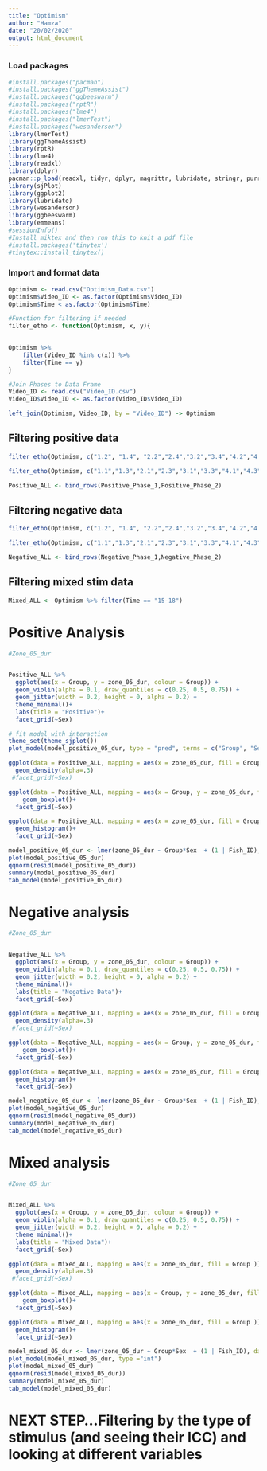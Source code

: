 ```yaml
---
title: "Optimism"
author: "Hamza"
date: "20/02/2020"
output: html_document
---
```


### Load packages

```r
#install.packages("pacman")
#install.packages("ggThemeAssist")
#install.packages("ggbeeswarm")
#install.packages("rptR")
#install.packages("lme4")
#install.packages("lmerTest")
#install.packages("wesanderson")
library(lmerTest)
library(ggThemeAssist)
library(rptR)
library(lme4)
library(readxl)
library(dplyr)
pacman::p_load(readxl, tidyr, dplyr, magrittr, lubridate, stringr, purrr)
library(sjPlot)
library(ggplot2)
library(lubridate)
library(wesanderson)
library(ggbeeswarm)
library(emmeans)
#sessionInfo()
#Install miktex and then run this to knit a pdf file
#install.packages('tinytex')
#tinytex::install_tinytex()
```

### Import and format data

```r
Optimism <- read.csv("Optimism_Data.csv")
Optimism$Video_ID <- as.factor(Optimism$Video_ID)
Optimism$Time < as.factor(Optimism$Time)

#Function for filtering if needed
filter_etho <- function(Optimism, x, y){

  
Optimism %>% 
    filter(Video_ID %in% c(x)) %>%
    filter(Time == y)
}

#Join Phases to Data Frame
Video_ID <- read.csv("Video_ID.csv")
Video_ID$Video_ID <- as.factor(Video_ID$Video_ID)

left_join(Optimism, Video_ID, by = "Video_ID") -> Optimism


```

## Filtering positive data

```r
filter_etho(Optimism, c("1.2", "1.4", "2.2","2.4","3.2","3.4","4.2","4.4"), ("3-6")) -> Positive_Phase_1

filter_etho(Optimism, c("1.1","1.3","2.1","2.3","3.1","3.3","4.1","4.3"), ("9-12")) -> Positive_Phase_2

Positive_ALL <- bind_rows(Positive_Phase_1,Positive_Phase_2)
```

## Filtering negative data

```r
filter_etho(Optimism, c("1.2", "1.4", "2.2","2.4","3.2","3.4","4.2","4.4"), ("9-12")) -> Negative_Phase_2

filter_etho(Optimism, c("1.1","1.3","2.1","2.3","3.1","3.3","4.1","4.3"), ("3-6")) -> Negative_Phase_1

Negative_ALL <- bind_rows(Negative_Phase_1,Negative_Phase_2)
```

## Filtering mixed stim data

```r
Mixed_ALL <- Optimism %>% filter(Time == "15-18")
```

# Positive Analysis

```r
#Zone_05_dur


Positive_ALL %>% 
  ggplot(aes(x = Group, y = zone_05_dur, colour = Group)) +
  geom_violin(alpha = 0.1, draw_quantiles = c(0.25, 0.5, 0.75)) + 
  geom_jitter(width = 0.2, height = 0, alpha = 0.2) +
  theme_minimal()+
  labs(title = "Positive")+
  facet_grid(~Sex)

# fit model with interaction
theme_set(theme_sjplot())
plot_model(model_positive_05_dur, type = "pred", terms = c("Group", "Sex"))

ggplot(data = Positive_ALL, mapping = aes(x = zone_05_dur, fill = Group )) + 
  geom_density(alpha=.3)
 #facet_grid(~Sex)

ggplot(data = Positive_ALL, mapping = aes(x = Group, y = zone_05_dur, fill = Group )) + 
    geom_boxplot()+
  facet_grid(~Sex)

ggplot(data = Positive_ALL, mapping = aes(x = zone_05_dur, fill = Group )) + 
  geom_histogram()+
  facet_grid(~Sex)

model_positive_05_dur <- lmer(zone_05_dur ~ Group*Sex  + (1 | Fish_ID), data = Positive_ALL)
plot(model_positive_05_dur)
qqnorm(resid(model_positive_05_dur))
summary(model_positive_05_dur)
tab_model(model_positive_05_dur)
```

# Negative analysis


```r
#Zone_05_dur


Negative_ALL %>% 
  ggplot(aes(x = Group, y = zone_05_dur, colour = Group)) +
  geom_violin(alpha = 0.1, draw_quantiles = c(0.25, 0.5, 0.75)) + 
  geom_jitter(width = 0.2, height = 0, alpha = 0.2) +
  theme_minimal()+
  labs(title = "Negative Data")+
  facet_grid(~Sex)

ggplot(data = Negative_ALL, mapping = aes(x = zone_05_dur, fill = Group )) + 
  geom_density(alpha=.3)
 #facet_grid(~Sex)

ggplot(data = Negative_ALL, mapping = aes(x = Group, y = zone_05_dur, fill = Group )) + 
    geom_boxplot()+
  facet_grid(~Sex)

ggplot(data = Negative_ALL, mapping = aes(x = zone_05_dur, fill = Group )) + 
  geom_histogram()+
  facet_grid(~Sex)

model_negative_05_dur <- lmer(zone_05_dur ~ Group*Sex  + (1 | Fish_ID), data = Negative_ALL)
plot(model_negative_05_dur)
qqnorm(resid(model_negative_05_dur))
summary(model_negative_05_dur)
tab_model(model_negative_05_dur)
```


# Mixed analysis
```r
#Zone_05_dur


Mixed_ALL %>% 
  ggplot(aes(x = Group, y = zone_05_dur, colour = Group)) +
  geom_violin(alpha = 0.1, draw_quantiles = c(0.25, 0.5, 0.75)) + 
  geom_jitter(width = 0.2, height = 0, alpha = 0.2) +
  theme_minimal()+
  labs(title = "Mixed Data")+
  facet_grid(~Sex)

ggplot(data = Mixed_ALL, mapping = aes(x = zone_05_dur, fill = Group )) + 
  geom_density(alpha=.3)
 #facet_grid(~Sex)

ggplot(data = Mixed_ALL, mapping = aes(x = Group, y = zone_05_dur, fill = Group )) + 
    geom_boxplot()+
  facet_grid(~Sex)

ggplot(data = Mixed_ALL, mapping = aes(x = zone_05_dur, fill = Group )) + 
  geom_histogram()+
  facet_grid(~Sex)

model_mixed_05_dur <- lmer(zone_05_dur ~ Group*Sex  + (1 | Fish_ID), data = Mixed_ALL)
plot_model(model_mixed_05_dur, type ="int")
plot(model_mixed_05_dur)
qqnorm(resid(model_mixed_05_dur))
summary(model_mixed_05_dur)
tab_model(model_mixed_05_dur)
```

# NEXT STEP...Filtering by the type of stimulus (and seeing their ICC) and looking at different variables 
















